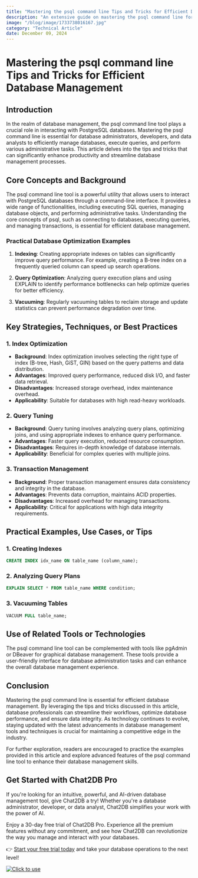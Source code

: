 ```yaml
---
title: "Mastering the psql command line Tips and Tricks for Efficient Database Management"
description: "An extensive guide on mastering the psql command line for efficient database management, covering tips and tricks to enhance productivity."
image: "/blog/image/1733738016167.jpg"
category: "Technical Article"
date: December 09, 2024
---
```


# Mastering the psql command line Tips and Tricks for Efficient Database Management


<Authors date="December 09, 2024">
  <Author name="Aiden Stone" link="https://chat2db.ai" />
</Authors>

## Introduction

In the realm of database management, the psql command line tool plays a crucial role in interacting with PostgreSQL databases. Mastering the psql command line is essential for database administrators, developers, and data analysts to efficiently manage databases, execute queries, and perform various administrative tasks. This article delves into the tips and tricks that can significantly enhance productivity and streamline database management processes.

## Core Concepts and Background

The psql command line tool is a powerful utility that allows users to interact with PostgreSQL databases through a command-line interface. It provides a wide range of functionalities, including executing SQL queries, managing database objects, and performing administrative tasks. Understanding the core concepts of psql, such as connecting to databases, executing queries, and managing transactions, is essential for efficient database management.

### Practical Database Optimization Examples

1. **Indexing**: Creating appropriate indexes on tables can significantly improve query performance. For example, creating a B-tree index on a frequently queried column can speed up search operations.

2. **Query Optimization**: Analyzing query execution plans and using EXPLAIN to identify performance bottlenecks can help optimize queries for better efficiency.

3. **Vacuuming**: Regularly vacuuming tables to reclaim storage and update statistics can prevent performance degradation over time.

## Key Strategies, Techniques, or Best Practices

### 1. Index Optimization

- **Background**: Index optimization involves selecting the right type of index (B-tree, Hash, GiST, GIN) based on the query patterns and data distribution.
- **Advantages**: Improved query performance, reduced disk I/O, and faster data retrieval.
- **Disadvantages**: Increased storage overhead, index maintenance overhead.
- **Applicability**: Suitable for databases with high read-heavy workloads.

### 2. Query Tuning

- **Background**: Query tuning involves analyzing query plans, optimizing joins, and using appropriate indexes to enhance query performance.
- **Advantages**: Faster query execution, reduced resource consumption.
- **Disadvantages**: Requires in-depth knowledge of database internals.
- **Applicability**: Beneficial for complex queries with multiple joins.

### 3. Transaction Management

- **Background**: Proper transaction management ensures data consistency and integrity in the database.
- **Advantages**: Prevents data corruption, maintains ACID properties.
- **Disadvantages**: Increased overhead for managing transactions.
- **Applicability**: Critical for applications with high data integrity requirements.

## Practical Examples, Use Cases, or Tips

### 1. Creating Indexes

```sql
CREATE INDEX idx_name ON table_name (column_name);
```

### 2. Analyzing Query Plans

```sql
EXPLAIN SELECT * FROM table_name WHERE condition;
```

### 3. Vacuuming Tables

```sql
VACUUM FULL table_name;
```

## Use of Related Tools or Technologies

The psql command line tool can be complemented with tools like pgAdmin or DBeaver for graphical database management. These tools provide a user-friendly interface for database administration tasks and can enhance the overall database management experience.

## Conclusion

Mastering the psql command line is essential for efficient database management. By leveraging the tips and tricks discussed in this article, database professionals can streamline their workflows, optimize database performance, and ensure data integrity. As technology continues to evolve, staying updated with the latest advancements in database management tools and techniques is crucial for maintaining a competitive edge in the industry.

For further exploration, readers are encouraged to practice the examples provided in this article and explore advanced features of the psql command line tool to enhance their database management skills.

## Get Started with Chat2DB Pro

If you're looking for an intuitive, powerful, and AI-driven database management tool, give Chat2DB a try! Whether you're a database administrator, developer, or data analyst, Chat2DB simplifies your work with the power of AI.

Enjoy a 30-day free trial of Chat2DB Pro. Experience all the premium features without any commitment, and see how Chat2DB can revolutionize the way you manage and interact with your databases.

👉 [Start your free trial today](https://chat2db.ai/pricing) and take your database operations to the next level!


[![Click to use](/image/blog/bg/chat2db.jpg)](https://chat2db.ai/)
